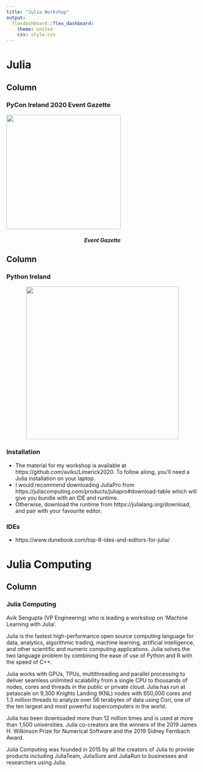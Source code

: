 ```yaml
---
title: "Julia Workshop"
output: 
  flexdashboard::flex_dashboard:
    theme: united
    css: style.css
---
```


<style>                     
.navbar {
  background-color:#013228;
  border-color:white;
}
.navbar-brand {
color:white!important;
}
</style>   

<style type="text/css">

.chart-title {  /* chart_title  */
   font-size: 12px
</style>


Julia  {data-navmenu="About"}
===================================

Column {data-width=300}
--------------------

### PyCon Ireland 2020 Event Gazette

<div class="container">

<div>
<img src="./images/pythonirelandlogo.png" width=300 alt="">
</div>

</div>
<center>
<h5> Event Gazette </h5>
</center>

Column {.tabset data-width=800}
--------------------------




### Python Ireland

<p>
<center>
<div class="container">
<div>
<img src="./images/pythonirelandlogofull.png" width=400 alt="">
</div>
</div>
</center>
</p>

### Installation

* The material for my workshop is available at https://github.com/aviks/Limerick2020. To follow along, you'll need a Julia installation on your laptop. 
* I would recommend downloading JuliaPro from https://juliacomputing.com/products/juliapro#download-table which will give you bundle with an IDE and runtime. 
* Otherwise, download the runtime from https://julialang.org/download, and pair with your favourite editor.

### IDEs

* https://www.dunebook.com/top-8-ides-and-editors-for-julia/


Julia Computing
====================================


Column {.tabset}
------------------------------------

### Julia Computing

Avik Sengupta (VP Engineering) who is leading a workshop on 'Machine Learning with Julia'.

Julia is the fastest high-performance open source computing language for data, analytics, algorithmic trading, machine learning, artificial intelligence, and other scientific and numeric computing applications. Julia solves the two language problem by combining the ease of use of Python and R with the speed of C++.

Julia works with GPUs, TPUs, multithreading and parallel processing to deliver seamless unlimited scalability from a single CPU to thousands of nodes, cores and threads in the public or private cloud. Julia has run at petascale on 9,300 Knights Landing (KNL) nodes with 650,000 cores and 1.3 million threads to analyze over 56 terabytes of data using Cori, one of the ten largest and most powerful supercomputers in the world.

Julia has been downloaded more than 12 million times and is used at more than 1,500 universities. Julia co-creators are the winners of the 2019 James H. Wilkinson Prize for Numerical Software and the 2019 Sidney Fernbach Award.

Julia Computing was founded in 2015 by all the creators of Julia to provide products including JuliaTeam, JuliaSure and JuliaRun to businesses and researchers using Julia.
